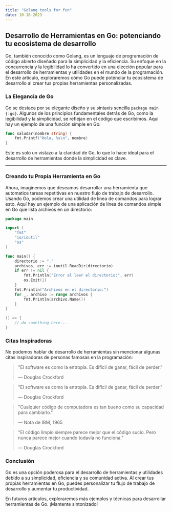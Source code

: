 ```yaml
---
title: "Golang tools for fun"
date: 10-18-2023
---
```


## Desarrollo de Herramientas en Go: potenciando tu ecosistema de desarrollo

Go, también conocido como Golang, es un lenguaje de programación de código abierto diseñado para la simplicidad y la eficiencia. Su enfoque en la concurrencia y la legibilidad lo ha convertido en una elección popular para el desarrollo de herramientas y utilidades en el mundo de la programación. En este artículo, exploraremos cómo Go puede potenciar tu ecosistema de desarrollo al crear tus propias herramientas personalizadas.

### La Elegancia de Go

Go se destaca por su elegante diseño y su sintaxis sencilla `package main {:go}`. Algunos de los principios fundamentales detrás de Go, como la legibilidad y la simplicidad, se reflejan en el código que escribimos. Aquí hay un ejemplo de una función simple en Go:

```go
func saludar(nombre string) {
    fmt.Printf("Hola, %s\n", nombre)
}
```

Este es solo un vistazo a la claridad de Go, lo que lo hace ideal para el desarrollo de herramientas donde la simplicidad es clave.

---

### Creando tu Propia Herramienta en Go

Ahora, imaginemos que deseamos desarrollar una herramienta que automatice tareas repetitivas en nuestro flujo de trabajo de desarrollo. Usando Go, podemos crear una utilidad de línea de comandos para lograr esto. Aquí hay un ejemplo de una aplicación de línea de comandos simple en Go que lista archivos en un directorio:

```go title="main.go" showLineNumbers {11,16}
package main

import (
    "fmt"
    "io/ioutil"
    "os"
)

func main() {
    directorio := "."
    archivos, err := ioutil.ReadDir(directorio)
    if err != nil {
        fmt.Println("Error al leer el directorio:", err)
        os.Exit(1)
    }
    fmt.Println("Archivos en el directorio:")
    for _, archivo := range archivos {
        fmt.Println(archivo.Name())
    }
}

() => {
    // do something here...
}
```

### Citas Inspiradoras

No podemos hablar de desarrollo de herramientas sin mencionar algunas citas inspiradoras de personas famosas en la programación:

> "El software es como la entropía. Es difícil de ganar, fácil de perder."
>
> — Douglas Crockford

> "El software es como la entropía. Es difícil de ganar, fácil de perder."
>
> — Douglas Crockford

> "Cualquier código de computadora es tan bueno como su capacidad para cambiarlo."
>
> — Nota de IBM, 1965

> "El código limpio siempre parece mejor que el código sucio. Pero nunca parece mejor cuando todavía no funciona."
>
> — Douglas Crockford

### Conclusión

Go es una opción poderosa para el desarrollo de herramientas y utilidades debido a su simplicidad, eficiencia y su comunidad activa. Al crear tus propias herramientas en Go, puedes personalizar tu flujo de trabajo de desarrollo y aumentar tu productividad.

En futuros artículos, exploraremos más ejemplos y técnicas para desarrollar herramientas de Go. ¡Mantente sintonizado!
